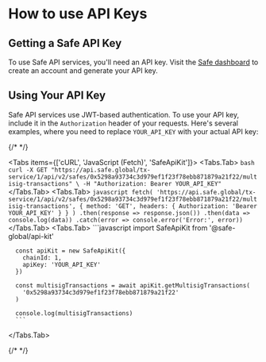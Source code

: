 
# How to use API Keys

## Getting a Safe API Key

To use Safe API services, you'll need an API key. Visit the [Safe dashboard](https://developer.safe.global) to create an account and generate your API key.

## Using Your API Key

Safe API services use JWT-based authentication. To use your API key, include it in the `Authorization` header of your requests. Here's several examples, where you need to replace `YOUR_API_KEY` with your actual API key:

{/* <!-- vale off --> */}

<Tabs items={['cURL', 'JavaScript (Fetch)', 'SafeApiKit']}>
  <Tabs.Tab>
    ```bash
      curl -X GET "https://api.safe.global/tx-service/1/api/v2/safes/0x5298a93734c3d979ef1f23f78ebb871879a21f22/multisig-transactions" \
      -H "Authorization: Bearer YOUR_API_KEY"
    ```
  </Tabs.Tab>
  <Tabs.Tab>
    ```javascript
      fetch(
        'https://api.safe.global/tx-service/1/api/v2/safes/0x5298a93734c3d979ef1f23f78ebb871879a21f22/multisig-transactions',
        {
          method: 'GET',
          headers: {
            Authorization: 'Bearer YOUR_API_KEY'
          }
        }
      )
        .then(response => response.json())
        .then(data => console.log(data))
        .catch(error => console.error('Error:', error))
      ```
  </Tabs.Tab>
  <Tabs.Tab>
    ```javascript
      import SafeApiKit from '@safe-global/api-kit'

      const apiKit = new SafeApiKit({
        chainId: 1,
        apiKey: 'YOUR_API_KEY'
      })

      const multisigTransactions = await apiKit.getMultisigTransactions(
        '0x5298a93734c3d979ef1f23f78ebb871879a21f22'
      )

      console.log(multisigTransactions)
      ```

  </Tabs.Tab>
</Tabs>

{/* <!-- vale on --> */}
